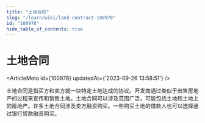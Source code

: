 ```yaml
---
title: "土地合同"
slug: "/learn/wiki/land-contract-100978"
id: "100978"
hide_table_of_contents: true
---
```



# 土地合同

<ArticleMeta id={100978} updatedAt={'2023-09-26 13:58:51'} />
<div className='border-solid border-b border-t-0 my-4 border-[var(--ifm-color-gray-300)]' />

土地合同是指买方和卖方就一块特定土地达成的协议。开发商通过类似于出售房地产的过程来宣传和销售土地。土地合同可以涉及范围广泛，可能包括土地和土地上的房地产。许多土地合同涉及卖方融资购买。一些购买土地的借款人也可以选择通过银行贷款融资购买。
